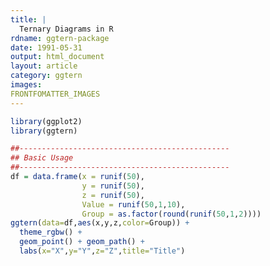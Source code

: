 ```yaml
---
title: |
  Ternary Diagrams in R
rdname: ggtern-package
date: 1991-05-31
output: html_document
layout: article
category: ggtern
images:
FRONTFOMATTER_IMAGES
---
```


```r
library(ggplot2)
library(ggtern)
```

```r
##-----------------------------------------------
## Basic Usage
##-----------------------------------------------
df = data.frame(x = runif(50),
                y = runif(50),
                z = runif(50),
                Value = runif(50,1,10),
                Group = as.factor(round(runif(50,1,2))))
ggtern(data=df,aes(x,y,z,color=Group)) +
  theme_rgbw() +
  geom_point() + geom_path() +
  labs(x="X",y="Y",z="Z",title="Title")



```